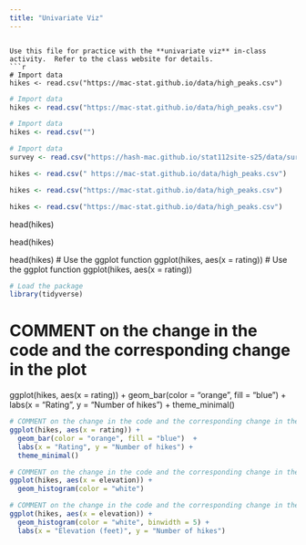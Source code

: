 ```yaml
---
title: "Univariate Viz"
---
```


```

Use this file for practice with the **univariate viz** in-class activity.  Refer to the class website for details.
```r
# Import data
hikes <- read.csv("https://mac-stat.github.io/data/high_peaks.csv")
```
```r
# Import data
hikes <- read.csv("https://mac-stat.github.io/data/high_peaks.csv")
```
```r
# Import data
hikes <- read.csv("")
```
```r
# Import data
survey <- read.csv("https://hash-mac.github.io/stat112site-s25/data/survey.csv")
```
```r
hikes <- read.csv(" https://mac-stat.github.io/data/high_peaks.csv")
```
```r
hikes <- read.csv("https://mac-stat.github.io/data/high_peaks.csv")
```
```r
hikes <- read.csv("https://mac-stat.github.io/data/high_peaks.csv")
```
head(hikes)

head(hikes)


head(hikes)
# Use the ggplot function
ggplot(hikes, aes(x = rating))
# Use the ggplot function
ggplot(hikes, aes(x = rating))
```r
# Load the package
library(tidyverse)
```

# COMMENT on the change in the code and the corresponding change in the plot
ggplot(hikes, aes(x = rating)) +
  geom_bar(color = "orange", fill = "blue")  +
  labs(x = "Rating", y = "Number of hikes") +
  theme_minimal()
```r
# COMMENT on the change in the code and the corresponding change in the plot
ggplot(hikes, aes(x = rating)) +
  geom_bar(color = "orange", fill = "blue")  +
  labs(x = "Rating", y = "Number of hikes") +
  theme_minimal()
```
```r
# COMMENT on the change in the code and the corresponding change in the plot
ggplot(hikes, aes(x = elevation)) +
  geom_histogram(color = "white") 
```

```r
# COMMENT on the change in the code and the corresponding change in the plot
ggplot(hikes, aes(x = elevation)) +
  geom_histogram(color = "white", binwidth = 5) +
  labs(x = "Elevation (feet)", y = "Number of hikes")
```

```r

```

